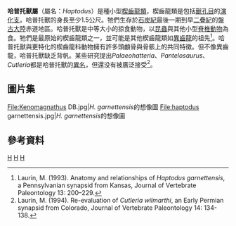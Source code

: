{{Automatic taxobox
| taxon = Haptodus
| authority = 
| fossil_range = {{fossil range|299|296.4}}？晚[[石炭紀|石炭紀]] （[[格舍爾階|格舍爾階]]）到早[[二疊紀|二疊紀]] 
| image = Haptodus_BW.jpg
| image_caption = ''H. garnettensis''重建圖
| subdivision_ranks = [[種|種]]
| subdivision =
?''H. garnettensis'' <br />
''H. beylei'' 
}}

'''哈普托獸屬'''（屬名：''Haptodus''）是種小型[[楔齒龍類|楔齒龍類]]，楔齒龍類是包括[[獸孔目|獸孔目]]的[[演化支|演化支]]。哈普托獸的身長至少1.5公尺。牠們生存於[[石炭紀|石炭紀]]最後一期到早[[二疊紀|二疊紀]]的[[盤古大陸|盤古大陸]]赤道地區。哈普托獸是中等大小的掠食動物，以[[昆蟲|昆蟲]]與其他小型[[脊椎動物|脊椎動物]]為食。牠們是最原始的楔齒龍類之一，並可能是其他楔齒龍類如[[異齒龍|異齒龍]]的祖先<ref>Laurin, M. (1993). Anatomy and relationships of ''Haptodus garnettensis'', a Pennsylvanian synapsid from Kansas, Journal of Vertebrate Paleontology 13: 200–229.
</ref>。哈普托獸與更特化的楔齒龍科動物擁有許多頭顱骨與骨骸上的共同特徵。但不像異齒龍，哈普托獸缺乏背帆。某些研究提出''Palaeohatteria''、''Pantelosaurus''、''Cutleria''都是哈普托獸的[[異名|異名]]，但還没有被廣泛接受<ref>Laurin, M. (1994). Re-evaluation of ''Cutleria wilmarthi'', an Early Permian synapsid from Colorado, Journal of Vertebrate Paleontology 14: 134-138.</ref>。

== 圖片集 ==
<gallery>
File:Kenomagnathus DB.jpg|''H. garnettensis''的想像圖
File:haptodus garnettensis.jpg|''H. garnettensis''的想像圖
</gallery>

==參考資料==
{{reflist}}
{{基底合弓綱|H.}}
{{Taxonbar|from=Q631703}}

[[Category:石炭紀合弓類|H]]
[[Category:二疊紀合弓類|H]]
[[Category:真盤龍亞目|H]]


{{Synapsida-stub}}